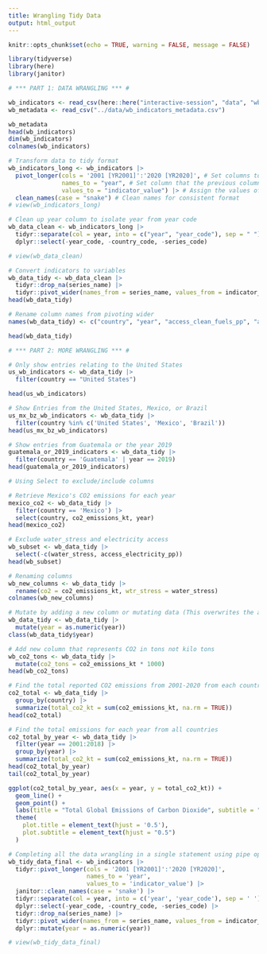 ```yaml
---
title: Wrangling Tidy Data
output: html_output
---
```


```r
knitr::opts_chunk$set(echo = TRUE, warning = FALSE, message = FALSE)

library(tidyverse)
library(here)
library(janitor)
```

```r
# *** PART 1: DATA WRANGLING *** #

wb_indicators <- read_csv(here::here("interactive-session", "data", "wb_indicators.csv"), na = c("..", ""))
wb_metadata <- read_csv("../data/wb_indicators_metadata.csv")

wb_metadata
head(wb_indicators)
dim(wb_indicators)
colnames(wb_indicators)

# Transform data to tidy format
wb_indicators_long <- wb_indicators |>
  pivot_longer(cols = '2001 [YR2001]':'2020 [YR2020]', # Set columns to target for pivot function
               names_to = "year", # Set column that the previous column names are being transformed to
               values_to = "indicator_value") |> # Assign the values of those columns to a new single column
  clean_names(case = "snake") # Clean names for consistent format
# view(wb_indicators_long)

# Clean up year column to isolate year from year code
wb_data_clean <- wb_indicators_long |>
  tidyr::separate(col = year, into = c("year", "year_code"), sep = " ") |>
  dplyr::select(-year_code, -country_code, -series_code)

# view(wb_data_clean)

# Convert indicators to variables
wb_data_tidy <- wb_data_clean |>
  tidyr::drop_na(series_name) |>
  tidyr::pivot_wider(names_from = series_name, values_from = indicator_value)
head(wb_data_tidy)

# Rename column names from pivoting wider
names(wb_data_tidy) <- c("country", "year", "access_clean_fuels_pp", "access_electricity_pp", "co2_emissions_kt", "fossil_fuel_cons_pt", "water_stress")

head(wb_data_tidy)
```
```r
# *** PART 2: MORE WRANGLING *** #

# Only show entries relating to the United States
us_wb_indicators <- wb_data_tidy |>
  filter(country == "United States")

head(us_wb_indicators)

# Show Entries from the United States, Mexico, or Brazil
us_mx_bz_wb_indicators <- wb_data_tidy |>
  filter(country %in% c('United States', 'Mexico', 'Brazil'))
head(us_mx_bz_wb_indicators)

# Show entries from Guatemala or the year 2019
guatemala_or_2019_indicators <- wb_data_tidy |>
  filter(country == 'Guatemala' | year == 2019)
head(guatemala_or_2019_indicators)

# Using Select to exclude/include columns

# Retrieve Mexico's CO2 emissions for each year
mexico_co2 <- wb_data_tidy |>
  filter(country == 'Mexico') |>
  select(country, co2_emissions_kt, year)
head(mexico_co2)

# Exclude water_stress and electricity access
wb_subset <- wb_data_tidy |>
  select(-c(water_stress, access_electricity_pp))
head(wb_subset)

# Renaming columns
wb_new_columns <- wb_data_tidy |>
  rename(co2 = co2_emissions_kt, wtr_stress = water_stress)
colnames(wb_new_columns)

# Mutate by adding a new column or mutating data (This overwrites the actual column)
wb_data_tidy <- wb_data_tidy |>
  mutate(year = as.numeric(year))
class(wb_data_tidy$year)

# Add new column that represents CO2 in tons not kilo tons
wb_co2_tons <- wb_data_tidy |>
  mutate(co2_tons = co2_emissions_kt * 1000)
head(wb_co2_tons)

# Find the total reported CO2 emissions from 2001-2020 from each country
co2_total <- wb_data_tidy |>
  group_by(country) |>
  summarize(total_co2_kt = sum(co2_emissions_kt, na.rm = TRUE))
head(co2_total)

# Find the total emissions for each year from all countries
co2_total_by_year <- wb_data_tidy |>
  filter(year == 2001:2018) |>
  group_by(year) |>
  summarize(total_co2_kt = sum(co2_emissions_kt, na.rm = TRUE))
head(co2_total_by_year)
tail(co2_total_by_year)

ggplot(co2_total_by_year, aes(x = year, y = total_co2_kt)) +
  geom_line() +
  geom_point() +
  labs(title = "Total Global Emissions of Carbon Dioxide", subtitle = "(2001-2018)") + 
  theme(
    plot.title = element_text(hjust = '0.5'),
    plot.subtitle = element_text(hjust = "0.5")
  )

# Completing all the data wrangling in a single statement using pipe operators
wb_tidy_data_final <- wb_indicators |>
  tidyr::pivot_longer(cols = '2001 [YR2001]':'2020 [YR2020]',
                      names_to = 'year',
                      values_to = 'indicator_value') |>
  janitor::clean_names(case = 'snake') |>
  tidyr::separate(col = year, into = c('year', 'year_code'), sep = ' ') |>
  dplyr::select(-year_code, -country_code, -series_code) |>
  tidyr::drop_na(series_name) |>
  tidyr::pivot_wider(names_from = series_name, values_from = indicator_value) |>
  dplyr::mutate(year = as.numeric(year))

# view(wb_tidy_data_final)
```
